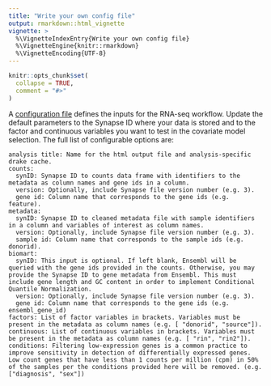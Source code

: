 ```yaml
---
title: "Write your own config file"
output: rmarkdown::html_vignette
vignette: >
  %\VignetteIndexEntry{Write your own config file}
  %\VignetteEngine{knitr::rmarkdown}
  %\VignetteEncoding{UTF-8}
---
```


```r
knitr::opts_chunk$set(
  collapse = TRUE,
  comment = "#>"
)
```

A [configuration file](https://github.com/kelshmo/sageseqr/blob/master/config.yml) defines the inputs for the RNA-seq workflow. Update the default parameters to the Synapse ID where your data is stored and to the factor and continuous variables you want to test in the covariate model selection. The full list of configurable options are:

```
analysis title: Name for the html output file and analysis-specific drake cache.
counts:
  synID: Synapse ID to counts data frame with identifiers to the metadata as column names and gene ids in a column.
  version: Optionally, include Synapse file version number (e.g. 3).
  gene id: Column name that corresponds to the gene ids (e.g. feature).
metadata:
  synID: Synapse ID to cleaned metadata file with sample identifiers in a column and variables of interest as column names.
  version: Optionally, include Synapse file version number (e.g. 3).
  sample id: Column name that corresponds to the sample ids (e.g. donorid).
biomart:
  synID: This input is optional. If left blank, Ensembl will be queried with the gene ids provided in the counts. Otherwise, you may provide the Synapse ID to gene metadata from Ensembl. This must include gene length and GC content in order to implement Conditional Quantile Normalization. 
  version: Optionally, include Synapse file version number (e.g. 3).
  gene id: Column name that corresponds to the gene ids (e.g. ensembl_gene_id)
factors: List of factor variables in brackets. Variables must be present in the metadata as column names (e.g. [ "donorid", "source"]).
continuous: List of continuous variables in brackets. Variables must be present in the metadata as column names (e.g. [ "rin", "rin2"]).
conditions: Filtering low-expression genes is a common practice to improve sensitivity in detection of differentially expressed genes. Low count genes that have less than 1 counts per million (cpm) in 50% of the samples per the conditions provided here will be removed. (e.g. ["diagnosis", "sex"])
```
